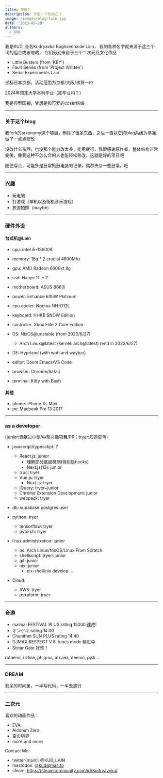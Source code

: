 ```yaml
---
title: 我是?
description: 介绍一下你自己！
image: /images/blog/lain.jpg
date: "2023-05-20"
authors:
  - KUD
---
```


我是KUD, 全名Kudryavka Rughzenhaide Lain， 我的各种名字就来源于这三个词的组合或者缩略， 它们分别来自于三个二次元亚文化作品

- Little Busters (from 'KEY')
- Fault Series (from 'Project Written')
- Serial Experiments Lain

坐标日本京都，活动范围为京都/大阪/滋贺一带

2024年预定大学本科毕业（能毕业吗？）

<Callout>
我是典型国楠，梦想是和可爱的coser结婚
</Callout>

---

### 关于这个blog

我fork的taxonomy这个项目，删除了很多东西，之后一直以它的blog系统为基准做了一点点修改

没改什么东西，也没那个能力改太多，能用就行，我很感谢原作者，整体结构非常完美，像我这种不怎么会的人也能轻松修改，这就是好的项目吧

随便写点，可能多是日常捣鼓电脑的记录，偶尔夹杂一些日常，吧

---

### 兴趣

- 玩电脑
- 打游戏（单机以及街机音乐游戏）
- 旅游拍照（maybe）

---

### 硬件外设

#### 台式机@Lain
- cpu: intel i5-13600K
- memory: 16g * 2 crucial 4800Mhz
- gpu: AMD Radeon 6600xt 8g
- ssd: Hanye 1T * 2
- motherboard: ASUS B660i
- power: Enhance 600W Platinum
- cpu cooler: Noctua NH-D12L
- keyboard: HHKB SNOW Edition
- controller: Xbox Elite 2 Core Edition

- OS: NixOS@unstable (from 2023/6/27)
  - Arch Linux@latest (kernel: arch@latest) (end in 2023/6/27)
- DE: Hyprland (with wofi and waybar)
- editor: Doom Emacs/VS Code
- browser: Chrome/Safari
- terminal: Kitty with Bash

#### 其他
- phone: iPhone Xs Max
- pc: Macbook Pro 13 2017

---

### as a developer

(junior:贡献过小型/中型兴趣项目/PR；tryer:知道皮毛)

- javascript/typesctipt: ?
  - React.js: junior
    - 理解部分底层机制(特别是hooks)
    - Next.js(13): junior
  - trpc: tryer
  - Vue.js: tryer
    - Nuxt.js: tryer
  - jQuery: tryer~junior
  - Chrome Extension Development: junior
  - webpack: tryer

- db: supabase postgres user

- python: tryer
  - tensorflow: tryer
  - pytorch: tryer

- linux administration: junior
  - os: Arch Linux/NixOS/Linux From Scratch
  - shellscript: tryer~junior
  - git: junior
  - nix: junior
    - nix-shell/nix develop ...

- Cloud:
  - AWS: tryer
  - terraform: tryer

---

### 音游

- maimai FESTiVAL PLUS rating 15000 達成!
- オンゲキ rating 14.00
- Chunithm SUN PLUS rating 14.40
- DJMAX RESPECT V 8-tunes mode 精进中
- Sixtar Gate 好难！

rotaeno, rizline, phigros, arcaea, deemo, pjsk ...

---

### DREAM

剩余的时间里，一半写代码，一半去旅行

---

### 二次元

喜欢的动画作品：
- EVA
- Aldonah Zero
- 空の境界
- more and more

Contact Me:
- twitter(main): @KUD_LAIN
- mastodon: @kud@mas.to
- steam: https://steamcommunity.com/id/Kudryavvka/
